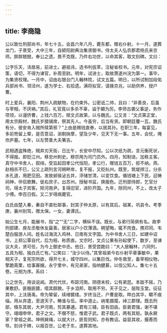```yaml
---
---
---
```

title: 李商隐
---



公以致仕刑部尚书，年七十五，会昌六年八月，薨东都，赠右仆射。十一月，遂葬龙门，子景受，大中三年，自颍阳尉典治集贤御书，侍太夫人弘农郡君杨氏来京师。胖胖兢兢，奉公之遗，畏不克既，乃件右功世，以命其客，取文刻碑。文曰：

公字乐天，讳居易，前进士。避祖讳，选书判拔萃，注秘省校书。元年，对宪宗诏策，语切，不得为谏官，补周至尉。明年，试进士，取故萧遂州浣为第一。事毕，为集贤校理。一月中，诏由右银台门入翰林院，试文五篇。明日，以所试制加段佑兵部尚书、领泾州，遂为学士、右拾遗。满将拟官，请掾京兆，以助供养，授户曹。

时上爱兵，襄阳、荆州入疏献物，在约束外。公密诋二帅，且曰：“非善良，后虽与宰相，不厌祸。”其后，礼官竟以多杀不辜，谥于頔为厉。李师古袭父事逆，务作项领，以谩侪曹，上钱六百万，赎文贞故第，以与魏氏。公又言：“文贞第正堂，用太宗殿材，魏氏岁腊铺席，祭其先人。今虽穷，后当有贤。即朝廷覆一瓦，魏氏有分，彼安肯入贼所赎第邪？”上由是赐钱直券，以居其孙。在职三年，每宴见，多前笏留上辇，是否意诏，湔剔抉摩，望及少年，见天下无一事。五年，会忧，掩坎庐墓。七年，以左赞善大夫箸吉。

武相遇盗殊绝，贼弃刃天街，日比午，长安中尽知。公以次纸为疏，言元衡死状，不得报。即贬江州。移忠州刺史。穆宗用为司门员外。四月，知制诰，加秩主客。真守中书舍人，叙绯。受旨起田孝公代恒阳，孝公行，赠钱五百万，拒不纳。燕、赵相杀不巳，公又上疏列言河朔畔岸，复不报，又贬杭州。既至，筑堤捍江，分杀水孔道，用肥见田。发故邺侯泌五井，渟储甘清，以变饮食。循钱塘上下民，迎祷祠神，伴侣歌舞。徙右庶子。出苏州。授秘书监，换服色。迁刑部侍郎，乞官分司，得太子宾客。除河南尹。复得旧官，进阶开国。九年，除同州，不上，改太子少傅。申百日假。又二岁得病薨官。

白氏由楚入秦，秦自不直杜邮事，封其子仲太原，以有其后。祖某，巩县令。考季庚，襄州别驾，赠太保。一女，妻谭氏。

始公生七月，能展书，指“之”“无”二字，横纵不误。既长，与弟行简俱有名。故李刑部建、庾左丞敬休友最善。居家以户小饮薄酒。朔望晦，辄不肉食。携邓同、韦楚白服游人间。姓名过海流入鸡林、日南有文字国。为中书舍人三日，如建中诏书，上郑公覃自代，后为相，称质直。文宗时，文贞公果有孙起使下，数岁，至谏议大夫，贤可任，为今上御史中丞。他日，景受尝跪曰：“大人居翰林，六同列，五具为相，独白氏亡有。”公笑曰：“汝少以侍。”其曾祖弟今右仆射平章事敏中，果相天子，复宪宗所欲，得开七关，城守四州，以集巨伐。仲冬南至，备宰相仪物，擎跪斋栗，给事寡嫂。永宁里中，有兄弟家，指响健慕，以信公知人。集七十五卷。元相为序。系曰：

公之世先，用谈说闻。肃代代优，布踪河南。阴德未校，公有弟昆。本跋不摇，乃果敷舒。匪骼匪臑，噫其醇腴。于乡洎邦，取用不穷。天子见之，层陛玉堂。征征其中，上汰唐禹。帝为辇留，续绪襞缕。岁终当迁，户曹是取。晔白其华，皭不痕缁。用从弃遣，至道天子。畴谁与伍，率中道止。纳笔摄麾，绰三郡理。既去刑部，倏东其居，大尹河南，剪其暴逋。君有三辅，臣有田亩。臣衰君强，谢不堪守。翊翊申申，君子之文。不僣不怒，惟君子武。君子既贞，两有其矩。孰永厥家？曾祖之弟。坤柄巽绳，以就大计。匪哲则知，亦有教诏。益裒其收，揠莠而导。刻诗于碑，以报百世。公老于东，遂葬其地。